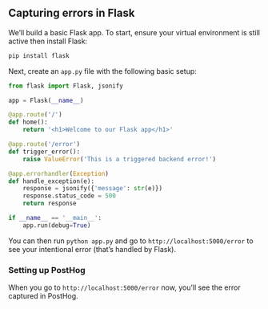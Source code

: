 ## Capturing errors in Flask

We’ll build a basic Flask app. To start, ensure your virtual environment is still active then install Flask:

```bash
pip install flask
```

Next, create an `app.py` file with the following basic setup:

```python
from flask import Flask, jsonify

app = Flask(__name__)

@app.route('/')
def home():
    return '<h1>Welcome to our Flask app</h1>'

@app.route('/error')
def trigger_error():
    raise ValueError('This is a triggered backend error!')

@app.errorhandler(Exception)
def handle_exception(e):
    response = jsonify({'message': str(e)})
    response.status_code = 500
    return response

if __name__ == '__main__':
    app.run(debug=True)
```

You can then run `python app.py` and go to `http://localhost:5000/error` to see your intentional error (that’s handled by Flask).

### Setting up PostHog


<PythonFlaskExceptionAutocapture />

When you go to `http://localhost:5000/error` now, you’ll see the error captured in PostHog.
